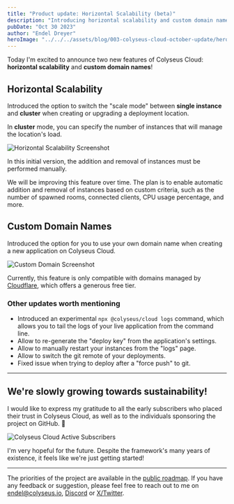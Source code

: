 ```yaml
---
title: "Product update: Horizontal Scalability (beta)"
description: "Introducing horizontal scalability and custom domain names."
pubDate: "Oct 30 2023"
author: "Endel Dreyer"
heroImage: "../../../assets/blog/003-colyseus-cloud-october-update/hero.png"
---
```


Today I'm excited to announce two new features of Colyseus Cloud: **horizontal scalability** and **custom domain names**!

## Horizontal Scalability

Introduced the option to switch the "scale mode" between **single instance** and **cluster** when creating or upgrading a deployment location.

In **cluster** mode, you can specify the number of instances that will manage the location's load.

<div class="mt-2 mb-6">
  <Image class="rounded block" src={horizontalScalabilityScreenshot} alt="Horizontal Scalability Screenshot" />
</div>

In this initial version, the addition and removal of instances must be performed manually.

We will be improving this feature over time. The plan is to enable automatic addition and removal of instances based on custom criteria, such as the number of spawned rooms, connected clients, CPU usage percentage, and more.

## Custom Domain Names

Introduced the option for you to use your own domain name when creating a new application on Colyseus Cloud.

<div class="mt-2 mb-6">
  <Image class="rounded" src={customDomainScreenshot} alt="Custom Domain Screenshot" />
</div>

Currently, this feature is only compatible with domains managed by [Cloudflare](https://www.cloudflare.com/application-services/products/dns/), which offers a generous free tier.

### Other updates worth mentioning

- Introduced an experimental <span class="bg-gray-100 p-1.5 rounded">`npx @colyseus/cloud logs`</span> command, which allows you to tail the logs of your live application from the command line.
- Allow to re-generate the "deploy key" from the application's settings.
- Allow to manually restart your instances from the "logs" page.
- Allow to switch the git remote of your deployments.
- Fixed issue when trying to deploy after a "force push" to git.

---

## We're slowly growing towards sustainability!

I would like to express my gratitude to all the early subscribers who placed their trust in Colyseus Cloud, as well as to the individuals sponsoring the project on GitHub. 💖

<Image class="rounded" src={colyseusCloudSubscribers} alt="Colyseus Cloud Active Subscribers" />

I'm very hopeful for the future. Despite the framework's many years of existence, it feels like we're just getting started!

---

The priorities of the project are available in the [public roadmap](https://github.com/colyseus/colyseus/wiki/Public-Roadmap). If you have any feedback or suggestion, please feel free to reach out to me on [endel@colyseus.io](mailto:endel@colyseus.io), [Discord](http://chat.colyseus.io/) or [X/Twitter](https://twitter.com/endel).

